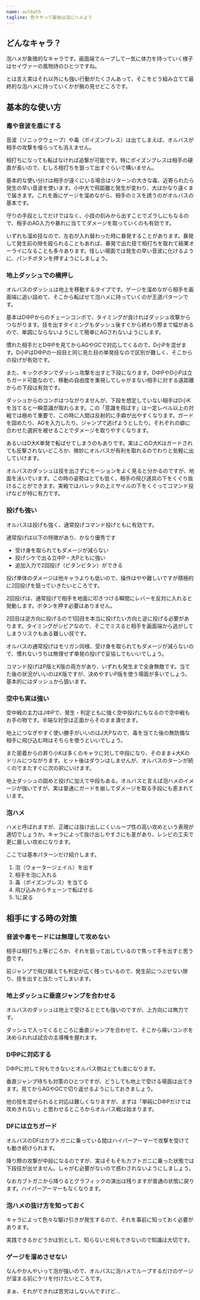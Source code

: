 ```yaml
---
name: aulbath
tagline: 色々やって最後は泡にハメよう
---
```


## どんなキャラ？

泡ハメが象徴的なキャラです。画面端でループして一気に体力を持っていく様子はセイヴァーの風物詩のひとつですね。

とは言え実はそれ以外にも強い行動がたくさんあって、そこをどう組み立てて最終的な泡ハメに持っていくかが腕の見せどころです。

## 基本的な使い方

### 毒や音波を盾にする

音波（ソニックウェーブ）や毒（ポイズンブレス）は出てしまえば、オルバスが相手の攻撃を喰らっても消えません。

相打ちになっても転ばなければ追撃が可能です。特にポイズンブレスは相手の硬直が長いので、むしろ相打ちを狙って出すぐらいで構いません。

基本的な使い分けは相手が遠くにいる場合はリターンの大きな毒、近寄られたら発生の早い音波を使います。小中大で飛距離と発生が変わり、大はかなり遠くまで届きます。これを盾にゲージを溜めながら、相手のミスを誘うのがオルバスの基本です。

守りの手段としてだけではなく、小技の刻みから出すことでズラしにもなるので、相手のAG入力や暴れに当ててダメージを取っていくのも有効です。

いずれも溜め技なので、左右が入れ替わった時に暴発することがあります。暴発して発生前の隙を殴られることもあれば、暴発で出た技で相打ちを取れて結果オーライになることも多々あります。怪しい場面では発生の早い音波に化けるように、パンチボタンを押すようにしましょう。

### 地上ダッシュでの横押し

オルバスのダッシュは地上を移動するタイプです。ゲージを溜めながら相手を画面端に追い詰めて、そこから転ばせて泡ハメに持っていくのが王道パターンです。

基本はD中Pからのチェーンコンボで、タイミングが良ければダッシュ攻撃からつながります。技を出すタイミングもダッシュ後すぐから終わり際まで幅があるので、単調にならないようにして簡単にAGされないようにします。

慣れた相手だとD中Pを見てからAGやGCで対応してくるので、D小Pを混ぜます。D小PはD中Pの一段目と同じ見た目の単発技なので区別が難しく、そこからの投げが有効です。

また、キックボタンでダッシュ攻撃を出すと下段になります。D中PやD小Pは立ちガード可能なので、移動の自由度を重視してしゃがまない相手に対する遠距離からの下段は有効です。

ダッシュからのコンボはつながりませんが、下段を想定していない相手はD小Kを当てると一瞬意識が取れらます。この「意識を飛ばす」は一定レベル以上の対戦では極めて重要で、この時に人間は反射的に手癖が出やすくなります。ガードを固めたり、AGを入力したり、ジャンプで逃げようとしたり。それぞれの癖に合わせた選択を被せることでダメージを取りやすくなります。

あるいはD大K単発で転ばせてしまうのもありです。実はこのD大Kはガードされても反撃されないどころか、微妙にオルバスが有利を取れるのでわりと気軽に出していけます。

オルバスのダッシュは技を出さずにモーションをよく見ると分かるのですが、地面を泳いでいます。この時の姿勢はとても低く、相手の飛び道具の下をくぐり抜けることができます。実戦ではバレッタの上ミサイルの下をくぐってコマンド投げなどが特に有力です。

### 投げも強い

オルバスは投げも強く、通常投げコマンド投げともに有効です。

通常投げは以下の特徴があり、かなり優秀です

- 受け身を取られてもダメージが減らない
- 投げシケで出る立中P・大Pともに強い
- 追加入力で2回投げ（ビタンビタン）ができる

投げ単体のダメージは他キャラよりも低いので、操作はやや難しいですが積極的に2回投げを狙っていきたいところです。

2回投げは、通常投げで相手を地面に叩きつける瞬間にレバーを反対に入れると発動します。ボタンを押す必要はありません。

2回目は逆方向に投げるので1回目を本当に投げたい方向と逆に投げる必要があります。タイミングがシビアなので、そこでミスると相手を画面端から逃がしてしまうリスクもある難しい技です。

オルバスの通常投げはモリガン同様、受け身を取られてもダメージが減らないので、慣れないうちは無理せず単発の投げで妥協してもいいでしょう。

コマンド投げはP版とK版の両方があり、いずれも発生まで全身無敵です。当てた後の状況がいいのはK版ですが、決めやすいP版を使う場面が多いでしょう。基本的にはダッシュから狙います。

### 空中も実は強い

空中戦の主力はJ中Pで、発生・判定ともに強く空中投げにもなるので空中戦もお手の物です。半端な対空は正面からそのまま潰せます。

地上につなぎやすく使い勝手がいいのはJ大Pなので、毒を当てた後の無防備な相手に飛び込む時はそちらを使うといいでしょう。

また密着からの昇り小Kは多くのキャラに対して中段になり、そのまま↓大Kのドリルにつながります。ヒット後はダウンはしませんが、オルバスのターンが続くのでまたすぐに次の択にいけます。

地上ダッシュの固めと投げに加えて中段もある。オルバスと言えば泡ハメのイメージが強いですが、実は普通にガードを崩してダメージを取る手段にも恵まれています。

### 泡ハメ

ハメと呼ばれますが、正確には抜け出しにくいループ性の高い攻めという表現が適切でしょうか。キャラによって抜け出しやすさにも差があり、レシピの工夫で更に厳しい攻めになります。

ここでは基本パターンだけ紹介します。

1. 泡（ウォータージェイル）を出す
2. 相手を泡に入れる
3. 毒（ポイズンブレス）を当てる
4. 飛び込みからチェーンで転ばせる
5. 1に戻る

## 相手にする時の対策

### 音波や毒モードには無理して攻めない

相手は相打ち上等どころか、それを狙って出しているので焦って手を出すと思う壺です。

前ジャンプで飛び越えても判定が広く残っているので、発生前につぶせない限り、技を出すと当たってしまいます。

### 地上ダッシュに垂直ジャンプを合わせる

オルバスのダッシュは地上で受けるととても強いのですが、上方向には無力です。

ダッシュで入ってくるところに垂直ジャンプを合わせて、そこから痛いコンボを決められれば試合の主導権を握れます。

### D中Pに対応する

D中Pに対して何もできないとオルバス側はとても楽になります。

垂直ジャンプ待ちも対策のひとつですが、どうしても地上で受ける場面は出てきます。見てからAGやGCで切り返せるようにしておきましょう。

他の技を混ぜられると対応は難しくなりますが、まずは「単純にD中Pだけでは攻めきれない」と思わせるところからオルバス戦は始まります。

### DFには立ちガード

オルバスのDFはカブトガニに乗っている間はハイパーアーマーで攻撃を受けても動き続けられます。

降り際の攻撃が中段になるのですが、実はそもそもカブトガニに乗った状態では下段技が出せません。しゃがむ必要がないので惑わされないようにしましょう。

なおカブトガニから降りるとグラフィックの演出は残りますが普通の状態に戻ります。ハイパーアーマーもなくなります。

### 泡ハメの抜け方を知っておく

キャラによって色々な駆け引きが発生するので、それを事前に知っておく必要があります。

実践できるかどうかは別として、知らないと何もできないので知識は大切です。

### ゲージを溜めさせない

なんやかんやいって泡が強いので、オルバスに泡ハメでループするだけのゲージが溜まる前にケリを付けたいところです。

まぁ、それができれば苦労はしないんですけど…
